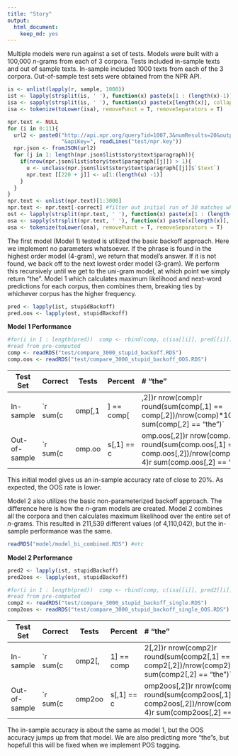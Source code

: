 ```yaml
---
title: "Story"
output: 
  html_document: 
    keep_md: yes
---
```



Multiple models were run against a set of tests. Models were built with a 100,000 *n*-grams from 
each of 3 corpora. Tests included in-sample texts and out of sample texts. In-sample included 1000
texts from each of the 3 corpora. Out-of-sample test sets were obtained from the NPR API.

```r
is <- unlist(lapply(r, sample, 1000))
ist <- lapply(strsplit(is, ' '), function(x) paste(x[1 : (length(x)-1)], collapse = " "))
isa <- sapply(strsplit(is, ' '), function(x) paste(x[length(x)], collapse = " "))
isa <- tokenize(toLower(isa), removePunct = T, removeSeparators = T)
```

```r
npr.text <- NULL
for (i in 0:11){
  url2 <- paste0("http://api.npr.org/query?id=1007,3&numResults=20&output=JSON&startNum=", (20*i)+1,
                 "&apiKey=", readLines("test/npr.key"))
  npr.json <- fromJSON(url2)
  for (j in 1: length(npr.json$list$story$text$paragraph)){
    if(nrow(npr.json$list$story$text$paragraph[[j]]) > 1){
      u <- unclass(npr.json$list$story$text$paragraph[[j]]$`$text`)
      npr.text [[220 + j]] <- u[1:(length(u) -1)]
    }
  }
}
npr.text <- unlist(npr.text)[1:3000]
npr.text <- npr.text[-correct] #filter out initial run of 30 matches which were badly formed lines
ost <- lapply(strsplit(npr.text, ' '), function(x) paste(x[1 : (length(x)-1)], collapse = " "))
osa <- sapply(strsplit(npr.text, ' '), function(x) paste(x[length(x)], collapse = " "))
osa <- tokenize(toLower(osa), removePunct = T, removeSeparators = T)
```

The first model (Model 1) tested is utilized the basic backoff approach. Here we implement no
parameters whatsoever. If the phrase is found in the highest order model (4-gram), we return that
model's answer. If it is not found, we back off to the next lowest order model (3-gram). We perform
this recursively until we get to the uni-gram model, at which point we simply return "the". Model 1
which calculates maximum likelihood and next-word predictions for each corpus, then combines them, breaking ties by whichever corpus has the higher frequency. 

```r
pred <- lapply(ist, stupidBackoff)
pred.oos <- lapply(ost, stupidBackoff)
```

**Model 1 Performance**
```r
#for(i in 1 : length(pred))  comp <- rbind(comp, c(isa[[i]], pred[[i]]))
#read from pre-computed
comp <- readRDS("test/compare_3000_stupid_backoff.RDS")
comp.oos <- readRDS("test/compare_3000_stupid_backoff_OOS.RDS")
```

Test Set     Correct Tests Percent   # "the"
--------     ------- ----- -------   -----------
In-sample    `r sum(comp[,1] == comp[,2])`     `r nrow(comp)`    `r round(sum(comp[,1] == comp[,2])/nrow(comp)*100, 4)`   `r sum(comp[,2] == "the")`
Out-of-sample`r sum(comp.oos[,1] == comp.oos[,2])`     `r nrow(comp.oos)`    `r round(sum(comp.oos[,1] == comp.oos[,2])/nrow(comp.oos)*100, 4)`     `r sum(comp.oos[,2] == "the")`

This initial model gives us an in-sample accuracy rate of close to 20%. As expected, the OOS rate is 
lower.

Model 2 also utilizes the basic non-parameterized backoff approach. The difference here is how the
*n*-gram models are created. Model 2 combines all the corpora and then calculates maximum
likelihood over the entire set of *n*-grams. This resulted in 211,539 different values (of 4,110,042), but the in-sample performance was the same.

```r
readRDS("model/model_bi_combined.RDS") #etc
```

**Model 2 Performance**

```r
pred2 <- lapply(ist, stupidBackoff)
pred2oos <- lapply(ost, stupidBackoff)
```

```r
#for(i in 1 : length(pred))  comp <- rbind(comp, c(isa[[i]], pred2[[i]]))
#read from pre-computed
comp2 <- readRDS("test/compare_3000_stupid_backoff_single.RDS")
comp2oos <- readRDS("test/compare_3000_stupid_backoff_single_OOS.RDS")
```

Test Set     Correct Tests Percent   # "the"
--------     ------- ----- -------   -----------
In-sample    `r sum(comp2[,1] == comp2[,2])`     `r nrow(comp2)`    `r round(sum(comp2[,1] == comp2[,2])/nrow(comp2)*100, 4)`   `r sum(comp2[,2] == "the")`
Out-of-sample`r sum(comp2oos[,1] == comp2oos[,2])`     `r nrow(comp2oos)`    `r round(sum(comp2oos[,1] == comp2oos[,2])/nrow(comp2oos)*100, 4)`   `r sum(comp2oos[,2] == "the")`


The in-sample accuracy is about the same as model 1, but the OOS accuracy jumps up from that model. 
We are also predicting more "the"s, but hopefull this will be fixed when we implement POS tagging. 
